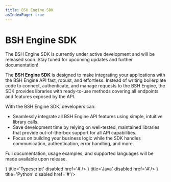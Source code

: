 ```yaml
---
title: BSH Engine SDK
asIndexPage: true
---
```


# BSH Engine SDK

<Callout type='info'>
    The BSH Engine SDK is currently under active development and will be released soon. Stay tuned for upcoming updates and further documentation!
</Callout>

The **BSH Engine SDK** is designed to make integrating your applications with the BSH Engine API fast, robust, and effortless. Instead of writing boilerplate code to connect, authenticate, and manage requests to the BSH Engine, the SDK provides libraries with ready-to-use methods covering all endpoints and features exposed by the API.

With the BSH Engine SDK, developers can:
- Seamlessly integrate all BSH Engine API features using simple, intuitive library calls.
- Save development time by relying on well-tested, maintained libraries that provide out-of-the-box support for all API capabilities.
- Focus on building your business logic while the SDK handles communication, authentication, error handling, and more.

Full documentation, usage examples, and supported languages will be made available upon release.

<Cards>
    <Cards.Card icon={<TypescriptIcon />} title='Typescript' disabled href='#'/>
    <Cards.Card icon={<JavaIcon />} title='Java' disabled href='#'/>
    <Cards.Card icon={<PythonIcon />} title='Python' disabled href='#'/>
</Cards>